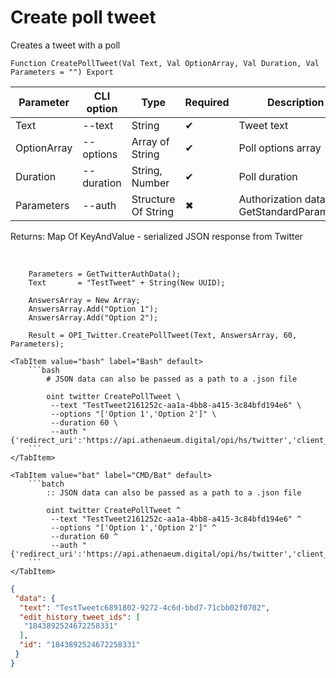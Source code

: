 ﻿---
sidebar_position: 6
description:  Creates a tweet with a pollСтраницы
keywords: [1C, 1С, 1С:Enterprise, 1С:Enterprise 8.3, API, Integration, Services, Exchange, OneScript, CLI, Twitter]
---


# Create poll tweet
 Creates a tweet with a poll



`Function CreatePollTweet(Val Text, Val OptionArray, Val Duration, Val Parameters = "") Export`

  | Parameter | CLI option | Type | Required | Description |
  |-|-|-|-|-|
  | Text | --text | String | &#x2714; | Tweet text |
  | OptionArray | --options | Array of String | &#x2714; | Poll options array |
  | Duration | --duration | String, Number | &#x2714; | Poll duration |
  | Parameters | --auth | Structure Of String | &#x2716; | Authorization data. See GetStandardParameters |

  
  Returns:  Map Of KeyAndValue - serialized JSON response from Twitter

<br/>




```bsl title="1C:Enterprise/OneScript code example"
    Parameters = GetTwitterAuthData();
    Text       = "TestTweet" + String(New UUID);

    AnswersArray = New Array;
    AnswersArray.Add("Option 1");
    AnswersArray.Add("Option 2");

    Result = OPI_Twitter.CreatePollTweet(Text, AnswersArray, 60, Parameters);
```
 

 <Tabs>
  
    <TabItem value="bash" label="Bash" default>
        ```bash
            # JSON data can also be passed as a path to a .json file
            
            oint twitter CreatePollTweet \
             --text "TestTweet2161252c-aa1a-4bb8-a415-3c84bfd194e6" \
             --options "['Option 1','Option 2']" \
             --duration 60 \
             --auth "{'redirect_uri':'https://api.athenaeum.digital/opi/hs/twitter','client_id':'***','client_secret':'***','access_token':'***','refresh_token':'***','oauth_token':'***','oauth_token_secret':'***','oauth_consumer_key':'***','oauth_consumer_secret':'***'}"
        ```
    </TabItem>
  
    <TabItem value="bat" label="CMD/Bat" default>
        ```batch
            :: JSON data can also be passed as a path to a .json file
            
            oint twitter CreatePollTweet ^
             --text "TestTweet2161252c-aa1a-4bb8-a415-3c84bfd194e6" ^
             --options "['Option 1','Option 2']" ^
             --duration 60 ^
             --auth "{'redirect_uri':'https://api.athenaeum.digital/opi/hs/twitter','client_id':'***','client_secret':'***','access_token':'***','refresh_token':'***','oauth_token':'***','oauth_token_secret':'***','oauth_consumer_key':'***','oauth_consumer_secret':'***'}"
        ```
    </TabItem>
</Tabs>


```json title="Result"
{
 "data": {
  "text": "TestTweetc6891802-9272-4c6d-bbd7-71cbb02f0702",
  "edit_history_tweet_ids": [
   "1843892524672258331"
  ],
  "id": "1843892524672258331"
 }
}
```
